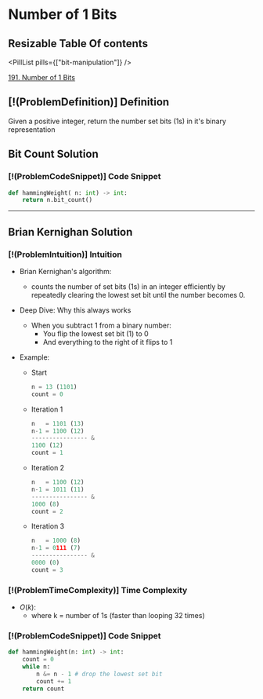 # Number of 1 Bits

## Resizable Table Of contents

<DifficultyBadge difficulty="easy" />

<PillList pills={["bit-manipulation"]} />

[191. Number of 1 Bits](https://leetcode.com/problems/number-of-1-bits)

## [!(ProblemDefinition)] Definition

Given a positive integer, return the number set bits (1s) in it's binary representation

## Bit Count Solution

### [!(ProblemCodeSnippet)] Code Snippet

```python meta="source=problems/191-number-of-1-bits/bit_count.py"
def hammingWeight( n: int) -> int:
    return n.bit_count()
```


---

## Brian Kernighan Solution

### [!(ProblemIntuition)] Intuition

- Brian Kernighan's algorithm:
    - counts the number of set bits (1s) in an integer efficiently by             repeatedly clearing the lowest set bit until the number becomes 0.

- Deep Dive: Why this always works
    - When you subtract 1 from a binary number:
        - You flip the lowest set bit (1) to 0
        - And everything to the right of it flips to 1

- Example:
    - Start
        ```python
        n = 13 (1101)
        count = 0
        ```
    - Iteration 1
        ```python
        n   = 1101 (13)
        n-1 = 1100 (12)
        ---------------- &
        1100 (12)
        count = 1
        ```
    - Iteration 2
        ```python
        n   = 1100 (12)
        n-1 = 1011 (11)
        ---------------- &
        1000 (8)
        count = 2
        ```
    - Iteration 3
        ```python
        n   = 1000 (8)
        n-1 = 0111 (7)
        ---------------- &
        0000 (0)
        count = 3
        ```

### [!(ProblemTimeComplexity)] Time Complexity

- $O(k)$:
    - where k = number of 1s (faster than looping 32 times)

### [!(ProblemCodeSnippet)] Code Snippet

```python meta="source=problems/191-number-of-1-bits/brian-kernighan.py"
def hammingWeight(n: int) -> int:
    count = 0
    while n:
        n &= n - 1 # drop the lowest set bit
        count += 1
    return count
```

